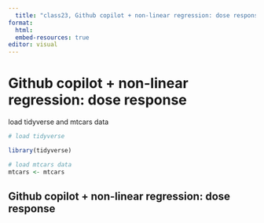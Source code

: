 ```yaml
---
  title: "class23, Github copilot + non-linear regression: dose response"
format: 
  html:
  embed-resources: true
editor: visual
---
```


# Github copilot + non-linear regression: dose response

load tidyverse and mtcars data

```r
# load tidyverse

library(tidyverse)

# load mtcars data
mtcars <- mtcars

```

## Github copilot + non-linear regression: dose response
